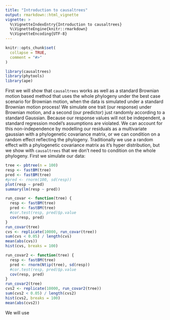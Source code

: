 ```yaml
---
title: "Introduction to causaltrees"
output: rmarkdown::html_vignette
vignette: >
  %\VignetteIndexEntry{Introduction to causaltrees}
  %\VignetteEngine{knitr::rmarkdown}
  %\VignetteEncoding{UTF-8}
---
```


```r
knitr::opts_chunk$set(
  collapse = TRUE,
  comment = "#>"
)
```

```r
library(causaltrees)
library(phytools)
library(ape)
```

First we will show that `causaltrees` works as well as a standard Brownian motion based method that uses the whole phylogeny under the best case scenario for Brownian motion, when the data is simulated under a standard Brownian motion process! We simulate one trait (our response) under Brownian motion, and a second (our predictor) just randomly according to a standard Gaussian. Because our response values will not be independent, a standard regression model's assumptions are violated. We can account for this non-independence by modelling our residuals as a multivariate gaussian with a phylogenetic covariance matrix, or we can condition on a random effect reflecting the phylogeny. Traditionally we use a random effect with a phylogenetic covariance matrix as it's hyper distribution, but we show with `causaltrees` that we don't need to condition on the whole phylogeny. First we simulate our data:

```r
tree <- pbtree(n = 100)
resp <- fastBM(tree)
pred <- fastBM(tree)
#pred <- rnorm(100, sd(resp))
plot(resp ~ pred)
summary(lm(resp ~ pred))

run_covar <- function(tree) {
  resp <- fastBM(tree)
  pred <- fastBM(tree)
  #cor.test(resp, pred)$p.value
  cov(resp, pred)
}
run_covar(tree)
cvs <- replicate(10000, run_covar(tree))
sum(cvs < 0.05) / length(cvs)
mean(abs(cvs))
hist(cvs, breaks = 100)

run_covar2 <- function(tree) {
  resp <- fastBM(tree)
  pred <- rnorm(Ntip(tree), sd(resp))
  #cor.test(resp, pred)$p.value
  cov(resp, pred)
}
run_covar2(tree)
cvs2 <- replicate(10000, run_covar2(tree))
sum(cvs2 < 0.05) / length(cvs2)
hist(cvs2, breaks = 100)
mean(abs(cvs2))
```

We will use 
